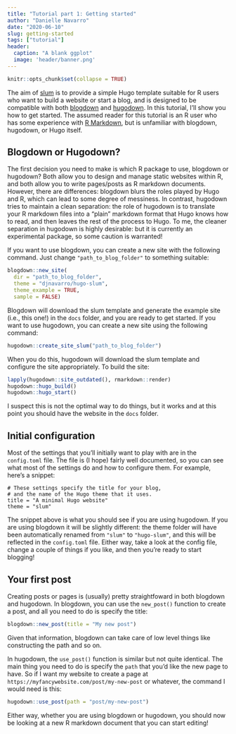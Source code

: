 ```yaml
---
title: "Tutorial part 1: Getting started"
author: "Danielle Navarro"
date: "2020-06-10"
slug: getting-started
tags: ["tutorial"]
header:
  caption: "A blank ggplot"
  image: 'header/banner.png'
---
```


```r
knitr::opts_chunk$set(collapse = TRUE)
```

The aim of [slum](https://github.com/djnavarro/hugo-slum) is to provide a simple Hugo template suitable for R users who want to build a website or start a blog, and is designed to be compatible with both [blogdown](https://github.com/rstudio/blogdown) and [hugodown](https://github.com/r-lib/hugodown). In this tutorial, I'll show you how to get started. The assumed reader for this tutorial is an R user who has some experience with [R Markdown](https://rmarkdown.rstudio.com/), but is unfamiliar with blogdown, hugodown, or Hugo itself.


## Blogdown or Hugodown?

The first decision you need to make is which R package to use, blogdown or hugodown? Both allow you to design and manage static websites within R, and both allow you to write pages/posts as R markdown documents. However, there are differences: blogdown blurs the roles played by Hugo  and R, which can lead to some degree of messiness. In contrast, hugodown tries to maintain a clean separation: the role of hugodown is to translate your R markdown files into a "plain" markdown format that Hugo knows how to read, and then leaves the rest of the process to Hugo. To me, the cleaner separation in hugodown is highly desirable: but it is currently an experimental package, so some caution is warranted!

If you want to use blogdown, you can create a new site with the following command. Just change `"path_to_blog_folder"` to something suitable: 

```r
blogdown::new_site(
  dir = "path_to_blog_folder", 
  theme = "djnavarro/hugo-slum", 
  theme_example = TRUE,
  sample = FALSE)
```

Blogdown will download the slum template and generate the example site (i.e., this one!) in the `docs` folder, and you are ready to get started. 
If you want to use hugodown, you can create a new site using the following command: 

```r
hugodown::create_site_slum("path_to_blog_folder")
```

When you do this, hugodown will download the slum template and configure the site appropriately. To build the site:

```r
lapply(hugodown::site_outdated(), rmarkdown::render)
hugodown::hugo_build()
hugodown::hugo_start()
```

I suspect this is not the optimal way to do things, but it works and at this point you should have the website in the `docs` folder.

## Initial configuration

Most of the settings that you'll initially want to play with are in the `config.toml` file. The file is (I hope) fairly well documented, so you can see what most of the settings do and how to configure them. For example, here's a snippet:

```
# These settings specify the title for your blog, 
# and the name of the Hugo theme that it uses.
title = "A minimal Hugo website"
theme = "slum"
```

The snippet above is what you should see if you are using hugodown. If you are using blogdown it will be slightly different: the theme folder will have been automatically renamed from `"slum"` to `"hugo-slum"`, and this will be reflected in the `config.toml` file. Either way, take a look at the config file, change a couple of things if you like, and then you're ready to start blogging!

## Your first post

Creating posts or pages is (usually) pretty straightfoward in both blogdown and hugodown. In blogdown, you can use the `new_post()` function to create a post, and all you need to do is specify the title:

```r
blogdown::new_post(title = "My new post")
```

Given that information, blogdown can take care of low level things like constructing the path and so on. 

In hugodown, the `use_post()` function is similar but not quite identical. The main thing you need to do is specify the `path` that you'd like the new page to have. So if I want my website to create a page at `https://myfancywebsite.com/post/my-new-post` or whatever, the command I would need is this:

```r
hugodown::use_post(path = "post/my-new-post")
```

Either way, whether you are using blogdown or hugodown, you should now be looking at a new R markdown document that you can start editing!




